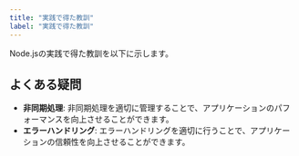 ```yaml
---
title: "実践で得た教訓"
label: "実践で得た教訓"
---
```


Node.jsの実践で得た教訓を以下に示します。

## よくある疑問

- **非同期処理**: 非同期処理を適切に管理することで、アプリケーションのパフォーマンスを向上させることができます。
- **エラーハンドリング**: エラーハンドリングを適切に行うことで、アプリケーションの信頼性を向上させることができます。
